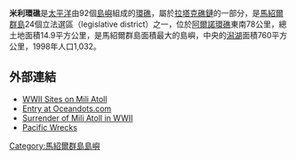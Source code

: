 {{Infobox islands
| name             = 米利環礁
| image name       = Mili.png
| image size       = 250px
| image caption    =
| locator map      = {{Location map|Marshall islands|lat=6|long=172}}
| map_custom = yes
| location         = [[太平洋|太平洋]]北部
| coordinates      = {{coord|06|08|00|N|171|55|00|E|display=inline}}
| country          = {{MHL}}
| archipelago      = [[拉塔克礁鏈|拉塔克礁鏈]]
| total islands    = 92
| area             = 14.9平方公里
| elevation_m      = 3
| population       = 1032
| population as of = 1998
}}

'''米利環礁'''是[[太平洋|太平洋]]由92個[[島嶼|島嶼]]組成的[[環礁|環礁]]，屬於[[拉塔克礁鏈|拉塔克礁鏈]]的一部分，是[[馬紹爾群島|馬紹爾群島]]24個立法選區（legislative district）之一，位於[[阿爾諾環礁|阿爾諾環礁]]東南78公里，總土地面積14.9平方公里，是馬紹爾群島面積最大的島嶼，中央的[[潟湖|潟湖]]面積760平方公里，1998年人口1,032。

==外部連結==
*[http://marshall.csu.edu.au/Marshalls/html/WWII/Mili.html WWII Sites on Mili Atoll] {{WebCite|url=https://www.webcitation.org/6689HNszf?url=http://marshall.csu.edu.au/Marshalls/html/WWII/Mili.html |date=20120313100705 |dateformat=iso }}
*[http://www.oceandots.com/pacific/marshall/mili.php Entry at Oceandots.com] {{Wayback|url=http://www.oceandots.com/pacific/marshall/mili.php |date=20101223043232 }}
*[http://www.history.navy.mil/photos/events/wwii-pac/japansur/js-10b.htm Surrender of Mili Atoll in WWII]
*[http://www.pacificwrecks.com/provinces/marshall_mili.html Pacific Wrecks]

{{Marshalls-stub}}

{{Marshall Islands}}

[[Category:馬紹爾群島島嶼|Category:馬紹爾群島島嶼]]